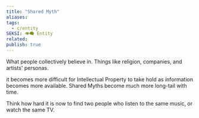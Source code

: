 ```yaml
---
title: "Shared Myth"
aliases: 
tags:
  - c/entity
SEKSI: 👁️‍🗨️ Entity
related:
publish: true
---
```



What people collectively believe in. Things like religion, companies, and artists' personas.

<Link href="/c/it-becomes-more-difficult-for-intellectual-property-to-take-hold-as-information-becomes-more-available" className="text-[var(--color-primary)] hover:underline hover:text-[var(--color-secondary)] transition-colors font-medium">it becomes more difficult for Intellectual Property to take hold as information becomes more available</Link>. Shared Myths become much more <Link href="/c/long-tail" className="text-[var(--color-primary)] hover:underline hover:text-[var(--color-secondary)] transition-colors font-medium">long-tail</Link> with time.

Think how hard it is now to find two people who listen to the same music, or watch the same TV.
